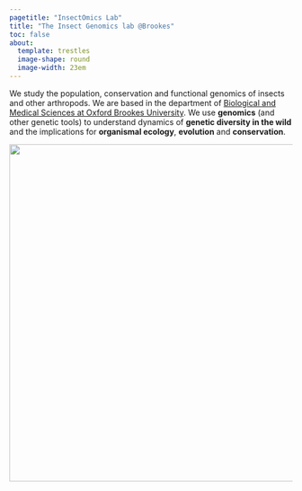 ```yaml
---
pagetitle: "InsectOmics Lab"
title: "The Insect Genomics lab @Brookes"
toc: false
about: 
  template: trestles
  image-shape: round
  image-width: 23em
---
```


::: lead
We study the population, conservation and functional genomics of insects and other arthropods. We are based in the department of [Biological and Medical Sciences at Oxford Brookes University](https://www.brookes.ac.uk/bms). We use **genomics** (and other genetic tools) to understand dynamics of **genetic diversity in the wild** and the implications for **organismal ecology**, **evolution** and **conservation**.
:::

![](./img/buttgen4.jpg){.hero width="600"}

<!-- ::: {.callout-note} -->

<!-- ## We are currently recruiting! -->

<!-- If you are interested in joining the lab as a PhD student, please consider applying.<br /> -->

<!-- You can find more information about this recruitment cycle at [this blog post](./posts/recruitment2023) (or under News). -->

<!-- ::: -->
